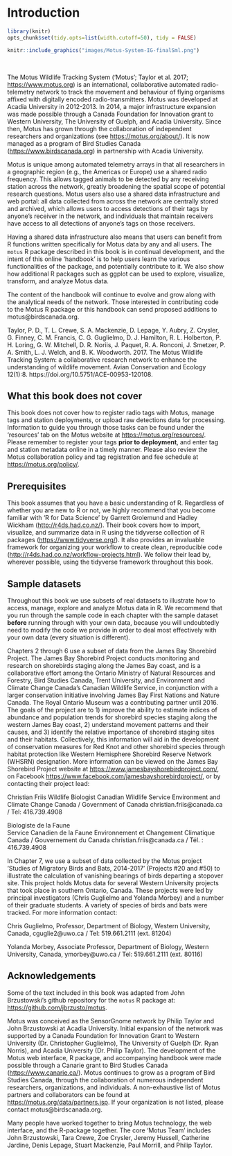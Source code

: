 # Introduction {#introduction}
```r

library(knitr)
opts_chunk$set(tidy.opts=list(width.cutoff=50), tidy = FALSE)

```

```r
knitr::include_graphics("images/Motus-System-IG-finalSml.png")
```

 <br>

The Motus Wildlife Tracking System ('Motus'; Taylor et al. 2017; <https://www.motus.org>) is an international, collaborative automated radio-telemetry network to track the movement and behaviour of flying organisms affixed with digitally encoded radio-transmitters. Motus was developed at Acadia University in 2012-2013. In 2014, a major infrastructure expansion was made possible through a Canada Foundation for Innovation grant to Western University, The University of Guelph, and Acadia University. Since then, Motus has grown through the collaboration of independent researchers and organizations (see <https://motus.org/about/>). It is now managed as a program of Bird Studies Canada (<https://www.birdscanada.org>) in partnership with Acadia University. 

Motus is unique among automated telemetry arrays in that all researchers in a geographic region (e.g., the Americas or Europe) use a shared radio frequency. This allows tagged animals to be detected by any receiving station across the network, greatly broadening the spatial scope of potential research questions. Motus users also use a shared data infrastructure and web portal: all data collected from across the network are centrally stored and archived, which allows users to access detections of their tags by anyone's receiver in the network, and individuals that maintain receivers have access to all detections of anyone's tags on those receivers.

Having a shared data infrastructure also means that users can benefit from R functions written specifically for Motus data by any and all users. The `motus` R package described in this book is in continual development, and the intent of this online 'handbook' is to help users learn the various functionalities of the package, and potentially contribute to it. We also show how additional R packages such as ggplot can be used to explore, visualize, transform, and analyze Motus data. 

The content of the handbook will continue to evolve and grow along with the analytical needs of the network. Those interested in contributing code to the Motus R package or this handbook can send proposed additions to motus@birdscanada.org.  

Taylor, P. D., T. L. Crewe, S. A. Mackenzie, D. Lepage, Y. Aubry, Z. Crysler, G. Finney, C. M. Francis, C. G. Guglielmo, D. J. Hamilton, R. L. Holberton, P. H. Loring, G. W. Mitchell, D. R. Noriis, J. Paquet, R. A. Ronconi, J. Smetzer, P. A. Smith, L. J. Welch, and B. K. Woodworth. 2017. The Motus Wildlife Tracking System: a collaborative research network to enhance the understanding of wildlife movement. Avian Conservation and Ecology 12(1):8. https://doi.org/10.5751/ACE-00953-120108.

## What this book does not cover {#whatBookCovers}

This book does not cover how to register radio tags with Motus, manage tags and station deployments, or upload raw detections data for processing. Information to guide you through those tasks can be found under the 'resources' tab on the Motus website at <https://motus.org/resources/>.  Please remember to register your tags **prior to deployment**, and enter tag and station metadata online in a timely manner. Please also review the Motus collaboration policy and tag registration and fee schedule at <https://motus.org/policy/>.

## Prerequisites {#prerequisites}

This book assumes that you have a basic understanding of R. Regardless of whether you are new to R or not, we highly recommend that you become familiar with 'R for Data Science' by Garrett Grolemund and Hadley Wickham (<http://r4ds.had.co.nz/>). Their book covers how to import, visualize, and summarize data in R using the tidyverse collection of R packages (<https://www.tidyverse.org/>). It also provides an invaluable framework for organizing your workflow to create clean, reproducible code (<http://r4ds.had.co.nz/workflow-projects.html>). We follow their lead by, wherever possible, using the tidyverse framework throughout this book.

## Sample datasets {#sampleData}

Throughout this book we use subsets of real datasets to illustrate how to access, manage, explore and analyze Motus data in R. We recommend that you run through the sample code in each chapter with the sample dataset **before** running through with your own data, because you will undoubtedly need to modify the code we provide in order to deal most effectively with your own data (every situation is different).

Chapters 2 through 6 use a subset of data from the James Bay Shorebird Project. The James Bay Shorebird Project conducts monitoring and research on shorebirds staging along the James Bay coast, and is a collaborative effort among the Ontario Ministry of Natural Resources and Forestry, Bird Studies Canada, Trent University, and Environment and Climate Change Canada's Canadian Wildlife Service, in conjunction with a larger conservation initiative involving James Bay First Nations and Nature Canada. The Royal Ontario Museum was a contributing partner until 2016. The goals of the project are to 1) improve the ability to estimate indices of abundance and population trends for shorebird species staging along the western James Bay coast, 2) understand movement patterns and their causes, and 3) identify the relative importance of shorebird staging sites and their habitats. Collectively, this information will aid in the development of conservation measures for Red Knot and other shorebird species through habitat protection like Western Hemisphere Shorebird Reserve Network (WHSRN) designation. More information can be viewed on the James Bay Shorebird Project website at <https://www.jamesbayshorebirdproject.com/>, on Facebook <https://www.facebook.com/jamesbayshorebirdproject/>, or by contacting their project lead:

Christian Friis
Wildlife Biologist
Canadian Wildlife Service Environment and Climate Change Canada / Government of Canada 
christian.friis@canada.ca / Tel: 416.739.4908
 
Biologiste de la Faune  
Service Canadien de la Faune Environnement et Changement Climatique Canada / Gouvernement du Canada 
christian.friis@canada.ca / Tél. : 416.739.4908 

In Chapter 7, we use a subset of data collected by the Motus project 'Studies of Migratory Birds and Bats, 2014-2017' (Projects #20 and #50) to illustrate the calculation of vanishing bearings of birds departing a stopover site. This project holds Motus data for several Western University projects that took place in southern Ontario, Canada. These projects were led by principal investigators (Chris Guglielmo and Yolanda Morbey) and a number of their graduate students. A variety of species of birds and bats were tracked. For more information contact:

Chris Guglielmo, Professor, Department of Biology, Western University, Canada, cguglie2@uwo.ca / Tel: 519.661.2111 (ext. 81204)

Yolanda Morbey, Associate Professor, Department of Biology, Western University, Canada, ymorbey@uwo.ca / Tel: 519.661.2111 (ext. 80116)

## Acknowledgements {#acknowledgements}

Some of the text included in this book was adapted from John Brzustowski's github repository for the `motus` R package at: <https://github.com/jbrzusto/motus>.

Motus was conceived as the SensorGnome network by Philip Taylor and John Brzustowski at Acadia University. Initial expansion of the network was supported by a Canada Foundation for Innovation Grant to Western University (Dr. Christopher Guglielmo), The University of Guelph (Dr. Ryan Norris), and Acadia University (Dr. Philip Taylor). The development of the Motus web interface, R package, and accompanying handbook were made possible through a Canarie grant to Bird Studies Canada (<https://www.canarie.ca/>). Motus continues to grow as a program of Bird Studies Canada, through the collaboration of numerous independent researchers, organizations, and individuals. A non-exhaustive list of Motus partners and collaborators can be found at <https://motus.org/data/partners.jsp>. If your organization is not listed, please contact motus@birdscanada.org.

Many people have worked together to bring Motus technology, the web interface, and the R-package together. The core 'Motus Team' includes John Brzustowski, Tara Crewe, Zoe Crysler, Jeremy Hussell, Catherine Jardine, Denis Lepage, Stuart Mackenzie, Paul Morrill, and Philip Taylor.